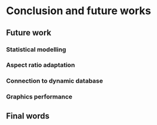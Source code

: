 # Conclusion and future works {#ch:conclusion}

## Future work

### Statistical modelling

### Aspect ratio adaptation

### Connection to dynamic database

### Graphics performance

## Final words
